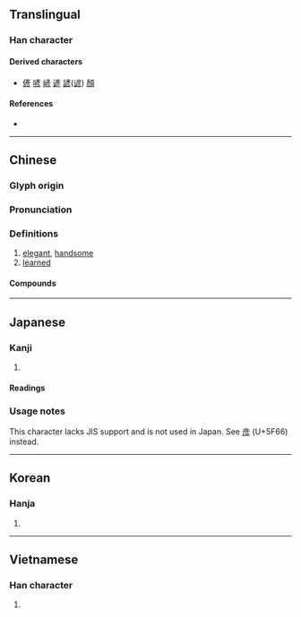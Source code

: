{{also|彦}}
{{character info}}
==Translingual==

===Han character===
{{Han char|rn=59|rad=彡|as=06|sn=9|four=00222|canj=YHHHH|ids=⿱文⿸厂彡}}

====Derived characters====
* [[偐]] [[喭]] [[嵃]] [[遃]] [[諺]]([[谚]]) [[顏]]

====References====
* {{Han ref|kx=0363.130|dkj=09980|dj=0682.100|hdz=20854.091|uh=5F65|ud=24421|bh=ABDB|bd=43995}}

----

==Chinese==
{{zh-forms|s=彦}}

===Glyph origin===
{{Han etym}}

===Pronunciation===
{{zh-pron
|m=yàn
|c=jin6
|mn=qz,tw,xm,zz:gān
|mn-t=ngang6
|mc=y
|oc=y
|ma=
|cat=a
}}

===Definitions===
{{zh-hanzi}}

# [[elegant]], [[handsome]]
# [[learned]]

====Compounds====
{{zh-der|彥士|彥國吐屑|廟廊之彥|彥倫鶴怨|俊彥|碩彥|旁求俊彥|碩彥名儒|薩彥嶺|群彥|髦彥|邦彥|賢彥}}

----

==Japanese==

===Kanji===
{{ja-kanji|grade=|rs=彡06}} <!-- Not a kyūjitai character of 彦 -->

# {{rfdef|ja|sort=彡06}}

====Readings====
{{ja-readings
|goon=げん
|kanon=げん
|kun=ひこ-}}

===Usage notes===
This character lacks JIS support and is not used in Japan. See [[彦]] (U+5F66) instead.

----

==Korean==

===Hanja===
{{ko-hanja|hangeul=언|eumhun=|rv=eon|mr=ŏn|y=en}}

# {{rfdef|ko|sort=彡06}}

----

==Vietnamese==

===Han character===
{{vi-hantu|[[ngạn]]|rs=彡06}}

# {{rfdef|vi|sort=彡06}}